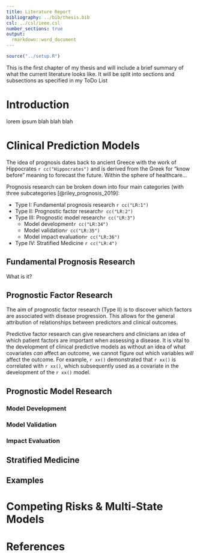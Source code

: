 ```yaml
---
title: Literature Report
bibliography: ../bib/thesis.bib
csl: ../csl/ieee.csl
number_sections: true
output:
  rmarkdown::word_document
---
```

```r
source("../setup.R")
```


This is the first chapter of my thesis and will include a brief summary of what the current literature looks like. It will be split into sections and subsections as specified in my ToDo List

# Introduction

lorem ipsum blah blah blah

# Clinical Prediction Models

The idea of prognosis dates back to ancient Greece with the work of Hippocrates `r cc("Hippocrates")` and is derived from the Greek for "know before" meaning to forecast the future. Within the sphere of healthcare...


Prognosis research can be broken down into four main categories (with three subcategories [@riley_prognosis_2019]:

* Type I: Fundamental prognosis research `r cc("LR:1")`
* Type II: Prognostic factor research`r cc("LR:2")`
* Type III: Prognostic model research`r cc("LR:3")`
  * Model development`r cc("LR:34")`
  * Model validation`r cc("LR:35")`
  * Model impact evaluation`r cc("LR:36")`
* Type IV: Stratified Medicine `r cc("LR:4")`


## Fundamental Prognosis Research

What is it?

## Prognostic Factor Research

The aim of prognostic factor research (Type II) is to discover which factors are associated with disease progression. This allows for the general attribution of relationships between predictors and clinical outcomes.


Predictive factor research can give researchers and clinicians an idea of which patient factors are important when assessing a disease. It is vital to the development of clinical predictive models as without an idea of what covariates *can* affect an outcome, we cannot figure out which variables *will* affect the outcome. For example, `r xx()` demonstrated that `r xx()` is correlated with `r xx()`, which subsequently used as a covariate in the development of the `r xx()` model.

## Prognostic Model Research

### Model Development

### Model Validation

### Impact Evaluation

## Stratified Medicine

## Examples

# Competing Risks & Multi-State Models


# References

